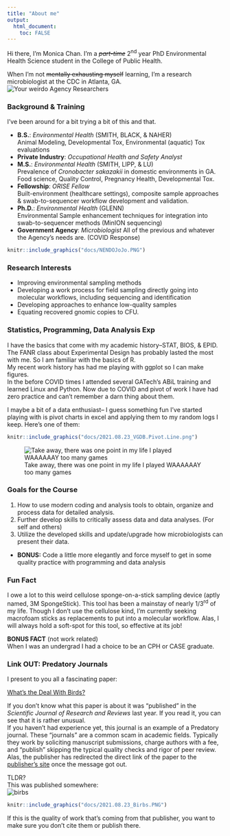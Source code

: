 ---
title: "About me"
output: 
  html_document:
    toc: FALSE
---

Hi there, I'm Monica Chan. I'm a ~~_part-time_~~ 2^nd^ year PhD Environmental Health Science student in the College of Public Health.

When I'm not ~~mentally exhausting myself~~ learning, I'm a research microbiologist at the CDC in Atlanta, GA.  
![Your ~~weirdo~~ Agency Researchers](https://github.com/MoChan2021/MonicaChan-MADA-portfolio/blob/main/docs/2021.08.23_Edit_CEMB.PNG?raw=true)

### **Background & Training**
I've been around for a bit trying a bit of this and that.  

* **B.S.**: _Environmental Health_ (SMITH, BLACK, & NAHER)  
Animal Modeling, Developmental Tox, Environmental (aquatic) Tox evaluations
* **Private Industry**: _Occupational Health and Safety Analyst_
* **M.S.**: _Environmental Health_ (SMITH, LIPP, & LU)  
Prevalence of _Cronobacter sakazakii_ in domestic environments in GA.  
Food science, Quality Control, Pregnancy Health, Developmental Tox.
* **Fellowship**: _ORISE Fellow_   
Built-environment (healthcare settings), composite sample approaches & swab-to-sequencer workflow development and validation.
* **Ph.D.**: _Environmental Health_ (GLENN)  
Environmental Sample enhancement techniques for integration into swab-to-sequencer methods (MinION sequencing)
* **Government Agency**: _Microbiologist_
All of the previous and whatever the Agency's needs are. (COVID Response)

```{r,  echo=FALSE, fig.align='center', out.width='25%'}
knitr::include_graphics("docs/NENDOJoJo.PNG")
```

### **Research Interests**

* Improving environmental sampling methods 
* Developing a work process for field sampling directly going into molecular workflows, including sequencing and identification
* Developing approaches to enhance low-quality samples
* Equating recovered gnomic copies to CFU.

### **Statistics, Programming, Data Analysis Exp**

I have the basics that come with my academic history--STAT, BIOS, & EPID.  
The FANR class about Experimental Design has probably lasted the most with me. So I am familiar with the basics of R.  
My recent work history has had me playing with ggplot so I can make figures.  
In the before COVID times I attended several GATech's ABiL training and learned Linux and Python. Now due to COVID and pivot of work I have had zero practice and can't remember a darn thing about them.  

I maybe a bit of a data enthusiast-- I guess something fun I've started playing with is pivot charts in excel and applying them to my random logs I keep. Here's one of them:

```{r,  echo=FALSE, fig.align='center'}
knitr::include_graphics("docs/2021.08.23_VGDB.Pivot.Line.png")
```
![Take away, there was one point in my life I played WAAAAAAY too many games](https://github.com/MoChan2021/MonicaChan-MADA-portfolio/blob/main/docs/2021.08.23_VGDB.Pivot.Line.PNG?raw=true)

### **Goals for the Course**

1. How to use modern coding and analysis tools to obtain, organize and process data for detailed analysis. 
2. Further develop skills to critically assess data and data analyses. (For self and others)
3. Utilize the developed skills and update/upgrade how microbiologists can present their data.
* **BONUS:** Code a little more elegantly and force myself to get in some quality practice with programming and data analysis

### **Fun Fact**

I owe a lot to this weird cellulose sponge-on-a-stick sampling device (aptly named, 3M SpongeStick). This tool has been a mainstay of nearly 1/3^rd^ of my life. Though I don't use the cellulose kind, I'm currently seeking macrofoam sticks as replacements to put into a molecular workflow. Alas, I will always hold a soft-spot for this tool, so effective at its job! 

**BONUS FACT** (not work related)  
When I was an undergrad I had a choice to be an CPH or CASE graduate.

### **Link OUT: Predatory Journals**

I present to you all a fascinating paper:

[What's the Deal With Birds?](http://www.chm.bris.ac.uk/sillymolecules/birds.pdf) 

If you don't know what this paper is about it was "published" in the _Scientific Journal of Research and Reviews_ last year. If you read it, you can see that it is rather unusual.  
If you haven't had experience yet, this journal is an example of a Predatory journal. These "journals" are a common scam in academic fields. Typically they work by soliciting manuscript submissions, charge authors with a fee, and "publish" skipping the typical quality checks and rigor of peer review. 
Alas, the publisher has redirected the direct link of the paper to the [publisher's site](http://irispublishers.com/sjrr/pdf/SJRR.MS.ID.000540.pdf) once the message got out.

TLDR?  
This was published somewhere:  
![birbs](https://github.com/MoChan2021/MonicaChan-MADA-portfolio/blob/main/docs/2021.08.23_Birbs.PNG?raw=true)
```{r,  echo=FALSE, fig.align='center'}
knitr::include_graphics("docs/2021.08.23_Birbs.PNG")
```
If this is the quality of work that's coming from that publisher, you want to make sure you don't cite them or publish there.


